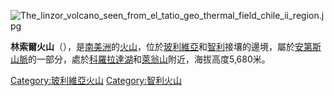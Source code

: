 [[Image:The_linzor_volcano_seen_from_el_tatio_geo_thermal_field_chile_ii_region.jpg|right]]
{{coord|22|09|S|67|58|W|type:mountain_region:CL|display=title}}

'''林索爾火山'''（{{lang-es|Linzor}}），是[[南美洲|南美洲]]的[[火山|火山]]，位於[[玻利維亞|玻利維亞]]和[[智利|智利]]接壤的邊境，屬於[[安第斯山脈|安第斯山脈]]的一部分，處於[[科羅拉達湖|科羅拉達湖]]和[[萊翁山|萊翁山]]附近，海拔高度5,680米。

{{Botswana-geo-stub}}
{{Chile-geo-stub}}
[[Category:玻利維亞火山|Category:玻利維亞火山]]
[[Category:智利火山|Category:智利火山]]